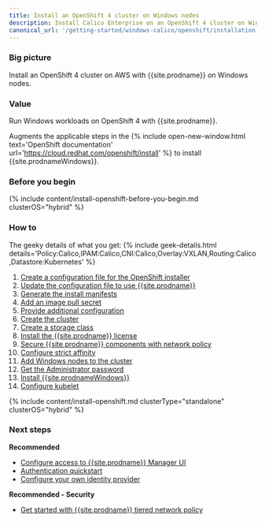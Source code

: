 ```yaml
---
title: Install an OpenShift 4 cluster on Windows nodes
description: Install Calico Enterprise on an OpenShift 4 cluster on Windows nodes
canonical_url: '/getting-started/windows-calico/openshift/installation'
---
```


### Big picture

Install an OpenShift 4 cluster on AWS with {{site.prodname}} on Windows nodes.

### Value

Run Windows workloads on OpenShift 4 with {{site.prodname}}.

Augments the applicable steps in the {% include open-new-window.html text='OpenShift documentation' url='https://cloud.redhat.com/openshift/install' %} to install {{site.prodnameWindows}}.

### Before you begin

{% include content/install-openshift-before-you-begin.md clusterOS="hybrid" %}

### How to

The geeky details of what you get:
{% include geek-details.html details='Policy:Calico,IPAM:Calico,CNI:Calico,Overlay:VXLAN,Routing:Calico,Datastore:Kubernetes' %}

1. [Create a configuration file for the OpenShift installer](#create-a-configuration-file-for-the-openshift-installer)
1. [Update the configuration file to use {{site.prodname}}](#update-the-configuration-file-to-use-calico-enterprise)
1. [Generate the install manifests](#generate-the-install-manifests)
1. [Add an image pull secret](#add-an-image-pull-secret)
1. [Provide additional configuration](#provide-additional-configuration)
1. [Create the cluster](#create-the-cluster)
1. [Create a storage class](#create-a-storage-class)
1. [Install the {{site.prodname}} license](#install-the-calico-enterprise-license)
1. [Secure {{site.prodname}} components with network policy](#secure-calico-enterprise-components-with-network-policy)
1. [Configure strict affinity](#configure-strict-affinity)
1. [Add Windows nodes to the cluster](#add-windows-nodes-to-the-cluster)
1. [Get the Administrator password](#get-the-administrator-password)
1. [Install {{site.prodnameWindows}}](#install-calico-enterprise-for-windows)
1. [Configure kubelet](#configure-kubelet)


{% include content/install-openshift.md clusterType="standalone" clusterOS="hybrid" %}

### Next steps

**Recommended**

- [Configure access to {{site.prodname}} Manager UI]({{site.baseurl}}/getting-started/cnx/access-the-manager)
- [Authentication quickstart]({{site.baseurl}}/getting-started/cnx/authentication-quickstart)
- [Configure your own identity provider]({{site.baseurl}}/getting-started/cnx/configure-identity-provider)

**Recommended - Security**

- [Get started with {{site.prodname}} tiered network policy]({{site.baseurl}}/security/tiered-policy)
